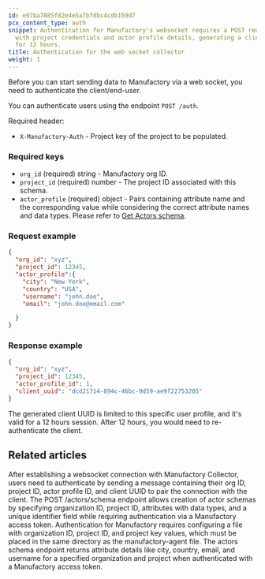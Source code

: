 ```yaml
---
id: e97ba7885f82e4e5a7bfdbc4cdb159d7
pcx_content_type: auth
snippet: Authentication for Manufactory's websocket requires a POST request to /auth
  with project credentials and actor profile details, generating a client UUID valid
  for 12 hours.
title: Authentication for the web socket collector
weight: 1
---
```


Before you can start sending data to Manufactory via a web socket, you need to authenticate the client/end-user.

You can authenticate users using the endpoint `POST /auth`.

Required header:

- `X-Manufactory-Auth` - Project key of the project to be populated.

### Required keys

- `org_id` (required) string - Manufactory org ID.
- `project_id` (required) number - The project ID associated with this schema.
- `actor_profile` (required) object - Pairs containing attribute name and the corresponding value while considering the correct attribute names and data types. Please refer to [Get Actors schema](/manufactory/actors/get_schema/).

### Request example
```json
{
  "org_id": "xyz",
  "project_id": 12345,
  "actor_profile":{
    "city": "New York",
    "country": "USA",
    "username": "john.doe",
    "email": "john.doe@email.com"

  }
}
```

### Response example

```json
{
  "org_id": "xyz",
  "project_id": 12345,
  "actor_profile_id": 1,
  "client_uuid": "dcd21714-894c-46bc-9d59-ae9f22753205"
}
```

The generated client UUID is limited to this specific user profile, and it's valid for a 12 hours session. After 12 hours, you would need to re-authenticate the client.


## Related articles
<CardGrid>
<LinkTitleCard header="<b>Websocket > Connect to our Web Socket Server</b>" href="/products/manufactory/collector/websocket/connect_to_ws/" > After establishing a websocket connection with Manufactory Collector, users need to authenticate by sending a message containing their org ID, project ID, actor profile ID, and client UUID to pair the connection with the client. </LinkTitleCard>
<LinkTitleCard header="<b>Actors > Create actors schema</b>" href="/products/manufactory/actors/create_schema/" > The POST /actors/schema endpoint allows creation of actor schemas by specifying organization ID, project ID, attributes with data types, and a unique identifier field while requiring authentication via a Manufactory access token. </LinkTitleCard>
<LinkTitleCard header="<b>Agent > Authentication for the agent collector</b>" href="/products/manufactory/collector/agent/auth/" > Authentication for Manufactory requires configuring a file with organization ID, project ID, and project key values, which must be placed in the same directory as the manufactory-agent file. </LinkTitleCard>
<LinkTitleCard header="<b>Actors > Get actors schema</b>" href="/products/manufactory/actors/get_schema/" > The actors schema endpoint returns attribute details like city, country, email, and username for a specified organization and project when authenticated with a Manufactory access token. </LinkTitleCard>
</CardGrid>